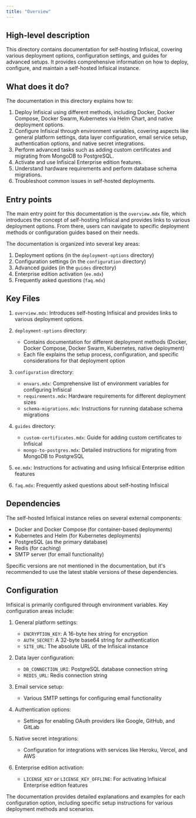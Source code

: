 ```yaml
---
title: "Overview"
---
```


## High-level description

This directory contains documentation for self-hosting Infisical, covering various deployment options, configuration settings, and guides for advanced setups. It provides comprehensive information on how to deploy, configure, and maintain a self-hosted Infisical instance.

## What does it do?

The documentation in this directory explains how to:

1. Deploy Infisical using different methods, including Docker, Docker Compose, Docker Swarm, Kubernetes via Helm Chart, and native deployment options.
2. Configure Infisical through environment variables, covering aspects like general platform settings, data layer configuration, email service setup, authentication options, and native secret integrations.
3. Perform advanced tasks such as adding custom certificates and migrating from MongoDB to PostgreSQL.
4. Activate and use Infisical Enterprise edition features.
5. Understand hardware requirements and perform database schema migrations.
6. Troubleshoot common issues in self-hosted deployments.

## Entry points

The main entry point for this documentation is the `overview.mdx` file, which introduces the concept of self-hosting Infisical and provides links to various deployment options. From there, users can navigate to specific deployment methods or configuration guides based on their needs.

The documentation is organized into several key areas:

1. Deployment options (in the `deployment-options` directory)
2. Configuration settings (in the `configuration` directory)
3. Advanced guides (in the `guides` directory)
4. Enterprise edition activation (`ee.mdx`)
5. Frequently asked questions (`faq.mdx`)

## Key Files

1. `overview.mdx`: Introduces self-hosting Infisical and provides links to various deployment options.

2. `deployment-options` directory:
   - Contains documentation for different deployment methods (Docker, Docker Compose, Docker Swarm, Kubernetes, native deployment)
   - Each file explains the setup process, configuration, and specific considerations for that deployment option

3. `configuration` directory:
   - `envars.mdx`: Comprehensive list of environment variables for configuring Infisical
   - `requirements.mdx`: Hardware requirements for different deployment sizes
   - `schema-migrations.mdx`: Instructions for running database schema migrations

4. `guides` directory:
   - `custom-certificates.mdx`: Guide for adding custom certificates to Infisical
   - `mongo-to-postgres.mdx`: Detailed instructions for migrating from MongoDB to PostgreSQL

5. `ee.mdx`: Instructions for activating and using Infisical Enterprise edition features

6. `faq.mdx`: Frequently asked questions about self-hosting Infisical

## Dependencies

The self-hosted Infisical instance relies on several external components:

- Docker and Docker Compose (for container-based deployments)
- Kubernetes and Helm (for Kubernetes deployments)
- PostgreSQL (as the primary database)
- Redis (for caching)
- SMTP server (for email functionality)

Specific versions are not mentioned in the documentation, but it's recommended to use the latest stable versions of these dependencies.

## Configuration

Infisical is primarily configured through environment variables. Key configuration areas include:

1. General platform settings:
   - `ENCRYPTION_KEY`: A 16-byte hex string for encryption
   - `AUTH_SECRET`: A 32-byte base64 string for authentication
   - `SITE_URL`: The absolute URL of the Infisical instance

2. Data layer configuration:
   - `DB_CONNECTION_URI`: PostgreSQL database connection string
   - `REDIS_URL`: Redis connection string

3. Email service setup:
   - Various SMTP settings for configuring email functionality

4. Authentication options:
   - Settings for enabling OAuth providers like Google, GitHub, and GitLab

5. Native secret integrations:
   - Configuration for integrations with services like Heroku, Vercel, and AWS

6. Enterprise edition activation:
   - `LICENSE_KEY` or `LICENSE_KEY_OFFLINE`: For activating Infisical Enterprise edition features

The documentation provides detailed explanations and examples for each configuration option, including specific setup instructions for various deployment methods and scenarios.